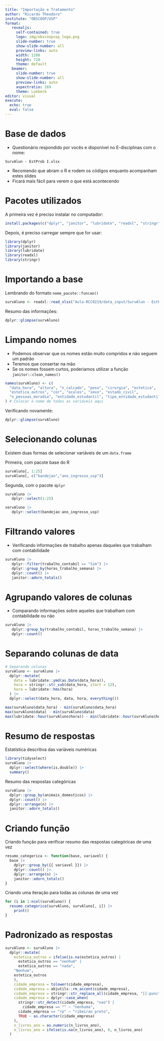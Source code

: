 ```yaml
---
title: "Importação e Tratamento"
author: "Ricardo Theodoro"
institute: "OBSCOOP/USP"
format: 
   revealjs:
     self-contained: true
     logo: img/obscoopusp_logo.png
     slide-number: true
     show-slide-number: all
     preview-links: auto
     width: 1280
     height: 720
     theme: default
   beamer:
     slide-number: true
     show-slide-number: all
     preview-links: auto
     aspectratio: 169
     theme: Luebeck
editor: visual
execute:
  echo: true
  eval: false
---
```


# Base de dados

-   Questionário respondido por vocês e disponível no E-disciplinas com o nome:

`SurvAlun - EstProb I.xlsx`

-   Recomendo que abram o R e rodem os códigos enquanto acompanham estes slides
-   Ficará mais fácil para verem o que está acontecendo

# Pacotes utilizados

A primeira vez é preciso instalar no computador:

```r
install.packages(c("dplyr", "janitor", "lubridate", "readxl", "stringr"))
```

Depois, é preciso carregar sempre que for usar:

```r
library(dplyr)
library(janitor)
library(lubridate)
library(readxl)
library(stringr)
```

# Importando a base

Lembrando do formato `nome_pacote::funcao()`

```r
survAluno <- readxl::read_xlsx("Aula-RCC0219/data_input/SurvAlun - EstProb I.xlsx")
```

Resumo das informações:

```r
dplyr::glimpse(survAluno)
```

# Limpando nomes

-   Podemos observar que os nomes estão muito compridos e não seguem um padrão
-   Teremos que consertar na mão
-   Se os nomes fossem curtos, poderiamos utilizar a função `janitor::clean_names()`

```r
names(survAluno) <- c(
  "data_hora", "altura", "n_calcado", "peso", "cirurgia", "estetica",
  "estetica_outros", "cor", "oculos", "sexo", "estado_civil",
  "n_pessoas_moradia", "entidade_estudantil", "tipo_entidade_estudantil"
) # Colocar o nome de todas as variáveis aqui
```

Verificando novamente:

```r
dplyr::glimpse(survAluno)
```

# Selecionando colunas

Existem duas formas de selecionar variáveis de um `data.frame`

Primeira, com pacote base do R

```r
survAluno[, 1:25]
survAluno[, c("bandejao","ano_ingresso_usp")]
```

Segunda, com o pacote `dplyr`

```r
survAluno |>
   dplyr::select(1:25)

servAluno |>
   dplyr::select(bandejao:ano_ingresso_usp)
```

# Filtrando valores

-   Verificando informações de trabalho apenas daqueles que trabalham com contabilidade

```r
survAluno |>
   dplyr::filter(trabalho_contabil == "Sim") |>
   dplyr::group_by(horas_trabalho_semana) |>
   dplyr::count() |>
   janitor::adorn_totals()
```

# Agrupando valores de colunas

-   Comparando informações sobre aqueles que trabalham com contabilidade ou não

```r
survAluno |>
   dplyr::group_by(trabalho_contabil, horas_trabalho_semana) |>
   dplyr::count()
```

# Separando colunas de data

```r
# Separando colunas
survAluno <- survAluno |>
  dplyr::mutate(
    data = lubridate::ymd(as.Date(data_hora)),
    hora = stringr::str_sub(data_hora, start = 12),
    hora = lubridate::hms(hora)
  ) |>
  dplyr::select(data_hora, data, hora, everything())

max(survAluno$data_hora) - min(survAluno$data_hora)
max(survAluno$data) - min(survAluno$data)
max(lubridate::hour(survAluno$hora)) - min(lubridate::hour(survAluno$hora))
```

# Resumo de respostas

Estatística descritiva das variáveis numéricas

```r
library(tidyselect)
survAluno |>
  dplyr::select(where(is.double)) |>
  summary()
```

Resumo das respostas categóricas

```r
survAluno |>
  dplyr::group_by(animais_domesticos) |>
  dplyr::count() |>
  dplyr::arrange(n) |>
  janitor::adorn_totals()
```

# Criando função

Criando função para verificar resumo das respostas categóricas de uma vez

```r
resumo_categorica <- function(base, variavel) {
  base |>
    dplyr::group_by({{ variavel }}) |>
    dplyr::count() |>
    dplyr::arrange(n) |>
    janitor::adorn_totals()
}
```

Criando uma iteração para todas as colunas de uma vez

```r
for (i in 1:ncol(survAluno)) {
  resumo_categorica(survAluno, survAluno[, i]) |>
    print()
}
```

# Padronizado as respostas

```r
survAluno <- survAluno |>
  dplyr::mutate(
    estetica_outros = ifelse(is.na(estetica_outros) |
      estetica_outros == "nenhum" |
      estetica_outros == "nada",
    "Nenhum",
    estetica_outros
    ),
    cidade_empresa = tolower(cidade_empresa),
    cidade_empresa = abjutils::rm_accent(cidade_empresa),
    cidade_empresa = stringr::str_replace_all(cidade_empresa, "[[:punct:]]", ""),
    cidade_empresa = dplyr::case_when(
      stringr::str_detect(cidade_empresa, "nao") |
        cidade_empresa == "" ~ "nenhuma",
      cidade_empresa == "rp" ~ "ribeirao preto",
      TRUE ~ as.character(cidade_empresa)
    ),
    n_livros_ano = as.numeric(n_livros_ano),
    n_livros_ano = ifelse(is.na(n_livros_ano), 0, n_livros_ano)
  )
```
